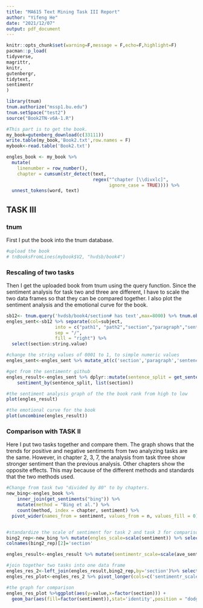 ```yaml
---
title: "MA615 Text Mining Task III Report"
author: "Yifeng He"
date: "2021/12/07"
output: pdf_document
---
```


```r
knitr::opts_chunk$set(warning=F,message = F,echo=F,highlight=F)
pacman::p_load(
tidyverse,
magrittr,
knitr,
gutenbergr,
tidytext,
sentimentr
)
```

```r
library(tnum)
tnum.authorize("mssp1.bu.edu")
tnum.setSpace("test2")
source("Book2TN-v6A-1.R")
```

```r
#This part is to get the book.
my_book=gutenberg_download(c(33111))
write.table(my_book,'Book2.txt',row.names = F)
mybook<-read.table('Book2.txt')

engles_book <- my_book %>%
  mutate(
    linenumber = row_number(),
    chapter = cumsum(str_detect(text,
                                regex("^chapter [\\divxlc]",
                                      ignore_case = TRUE)))) %>%
  unnest_tokens(word, text)
```


## TASK III

### tnum

First I put the book into the tnum database.

	
```r
#upload the book
# tnBooksFromLines(mybook$V2, "hvdsb/book4")
```

### Rescaling of two tasks

Then I get the uploaded book from tnum using the query function. Since the sentiment analysis for task two and three are different, I have to scale the two data frames so that they can be compared together. I also plot the sentiment analysis and the emotional curve for the book.

```r
sb12<- tnum.query('hvdsb/book4/section# has text',max=8000) %>% tnum.objectsToDf()
engles_sent<-sb12 %>% separate(col=subject,
                  into = c("path1", "path2","section","paragraph","sentence"),
                  sep = "/",
                  fill = "right") %>%
  select(section:string.value)

#change the string values of 0001 to 1, to simple numeric values
engles_sent<-engles_sent %>% mutate_at(c('section','paragraph','sentence'),~str_extract_all(.,"\\d+") %>% unlist() %>% as.numeric())

#get from the sentimentr github
engles_result<-engles_sent %>% dplyr::mutate(sentence_split = get_sentences(string.value))%$%
    sentiment_by(sentence_split, list(section))

#the sentiment analysis graph of the the book rank from high to low
plot(engles_result)

#the emotional curve for the book
plot(uncombine(engles_result))
```

\newpage

### Comparison with TASK II

Here I put two tasks together and compare them. The graph shows that the trends for positive and negative sentiments from two analyzing tasks are the same. However, in chapter 2, 3, 7, the analysis from task three show stronger sentiment than the previous analysis. Other chapters show the opposite effects. This may because of the different methods and standards that the two methods used.

```r
#Change from task two "divided by 80" to by chapters.
new_bing<-engles_book %>% 
    inner_join(get_sentiments("bing")) %>%
    mutate(method = "Bing et al.") %>%
    count(method, index = chapter, sentiment) %>%
  pivot_wider(names_from = sentiment, values_from = n, values_fill = 0) %>% mutate(sentiment = positive - negative)


#standardize the scale of sentiment for task 2 and task 3 for comparison
bing2_rep<-new_bing %>% mutate(engles_scale=scale(sentiment)) %>% select(method,index,engles_scale)
colnames(bing2_rep)[2]='section'

engles_result<-engles_result %>% mutate(sentimentr_scale=scale(ave_sentiment))

#join together two tasks into one data frame
engles_res_2<-left_join(engles_result,bing2_rep,by='section')%>% select(section,engles_scale,sentimentr_scale)
engles_res_plot<-engles_res_2 %>% pivot_longer(cols=c('sentimentr_scale','engles_scale'),names_to = 'sentiment')

#the graph for comparison
engles_res_plot %>%ggplot(aes(y=value,x=factor(section))) +
  geom_bar(aes(fill=factor(sentiment)),stat='identity',position = "dodge",width = 0.7)+theme_bw()

```

